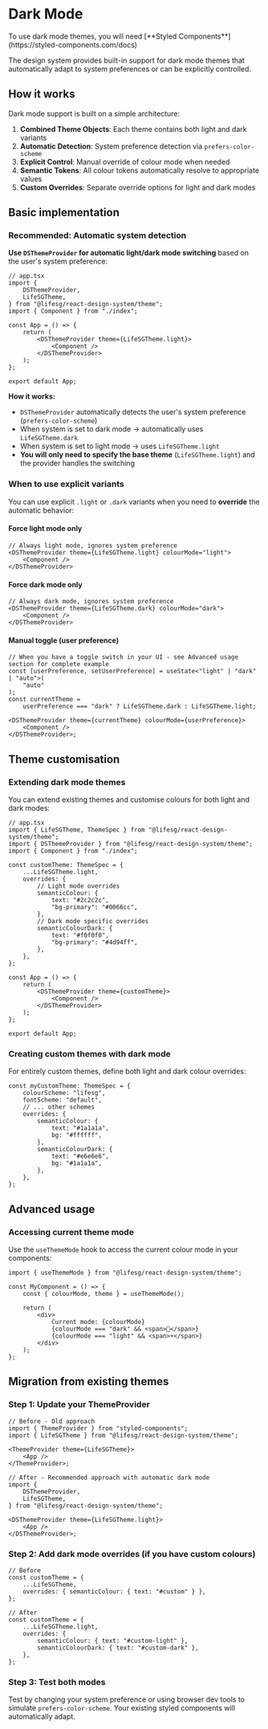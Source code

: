 
<Meta title="Foundations/Themes/Dark Mode" />

# Dark Mode

<DocInfo>
    To use dark mode themes, you will need [**Styled
    Components**](https://styled-components.com/docs)
</DocInfo>

The design system provides built-in support for dark mode themes that automatically adapt to system preferences or can be explicitly controlled.

## How it works

Dark mode support is built on a simple architecture:

1. **Combined Theme Objects**: Each theme contains both light and dark variants
2. **Automatic Detection**: System preference detection via `prefers-color-scheme`
3. **Explicit Control**: Manual override of colour mode when needed
4. **Semantic Tokens**: All colour tokens automatically resolve to appropriate values
5. **Custom Overrides**: Separate override options for light and dark modes

## Basic implementation

### Recommended: Automatic system detection

**Use `DSThemeProvider` for automatic light/dark mode switching** based on the user's system preference:

```tsx
// app.tsx
import {
    DSThemeProvider,
    LifeSGTheme,
} from "@lifesg/react-design-system/theme";
import { Component } from "./index";

const App = () => {
    return (
        <DSThemeProvider theme={LifeSGTheme.light}>
            <Component />
        </DSThemeProvider>
    );
};

export default App;
```

**How it works:**

-   `DSThemeProvider` automatically detects the user's system preference (`prefers-color-scheme`)
-   When system is set to dark mode → automatically uses `LifeSGTheme.dark`
-   When system is set to light mode → uses `LifeSGTheme.light`
-   **You will only need to specify the base theme** (`LifeSGTheme.light`) and the provider handles the switching

### When to use explicit variants

You can use explicit `.light` or `.dark` variants when you need to **override** the automatic behavior:

#### Force light mode only

```tsx
// Always light mode, ignores system preference
<DSThemeProvider theme={LifeSGTheme.light} colourMode="light">
    <Component />
</DSThemeProvider>
```

#### Force dark mode only

```tsx
// Always dark mode, ignores system preference
<DSThemeProvider theme={LifeSGTheme.dark} colourMode="dark">
    <Component />
</DSThemeProvider>
```

#### Manual toggle (user preference)

```tsx
// When you have a toggle switch in your UI - see Advanced usage section for complete example
const [userPreference, setUserPreference] = useState<"light" | "dark" | "auto">(
    "auto"
);
const currentTheme =
    userPreference === "dark" ? LifeSGTheme.dark : LifeSGTheme.light;

<DSThemeProvider theme={currentTheme} colourMode={userPreference}>
    <Component />
</DSThemeProvider>;
```

## Theme customisation

### Extending dark mode themes

You can extend existing themes and customise colours for both light and dark modes:

```tsx
// app.tsx
import { LifeSGTheme, ThemeSpec } from "@lifesg/react-design-system/theme";
import { DSThemeProvider } from "@lifesg/react-design-system/theme";
import { Component } from "./index";

const customTheme: ThemeSpec = {
    ...LifeSGTheme.light,
    overrides: {
        // Light mode overrides
        semanticColour: {
            text: "#2c2c2c",
            "bg-primary": "#0066cc",
        },
        // Dark mode specific overrides
        semanticColourDark: {
            text: "#f0f0f0",
            "bg-primary": "#4d94ff",
        },
    },
};

const App = () => {
    return (
        <DSThemeProvider theme={customTheme}>
            <Component />
        </DSThemeProvider>
    );
};

export default App;
```

### Creating custom themes with dark mode

For entirely custom themes, define both light and dark colour overrides:

```tsx
const myCustomTheme: ThemeSpec = {
    colourScheme: "lifesg",
    fontScheme: "default",
    // ... other schemes
    overrides: {
        semanticColour: {
            text: "#1a1a1a",
            bg: "#ffffff",
        },
        semanticColourDark: {
            text: "#e6e6e6",
            bg: "#1a1a1a",
        },
    },
};
```

## Advanced usage

### Accessing current theme mode

Use the `useThemeMode` hook to access the current colour mode in your components:

```tsx
import { useThemeMode } from "@lifesg/react-design-system/theme";

const MyComponent = () => {
    const { colourMode, theme } = useThemeMode();

    return (
        <div>
            Current mode: {colourMode}
            {colourMode === "dark" && <span>🌙</span>}
            {colourMode === "light" && <span>☀️</span>}
        </div>
    );
};
```

## Migration from existing themes

### Step 1: Update your ThemeProvider

```tsx
// Before - Old approach
import { ThemeProvider } from "styled-components";
import { LifeSGTheme } from "@lifesg/react-design-system/theme";

<ThemeProvider theme={LifeSGTheme}>
    <App />
</ThemeProvider>;

// After - Recommended approach with automatic dark mode
import {
    DSThemeProvider,
    LifeSGTheme,
} from "@lifesg/react-design-system/theme";

<DSThemeProvider theme={LifeSGTheme.light}>
    <App />
</DSThemeProvider>;
```

### Step 2: Add dark mode overrides (if you have custom colours)

```tsx
// Before
const customTheme = {
    ...LifeSGTheme,
    overrides: { semanticColour: { text: "#custom" } },
};

// After
const customTheme = {
    ...LifeSGTheme.light,
    overrides: {
        semanticColour: { text: "#custom-light" },
        semanticColourDark: { text: "#custom-dark" },
    },
};
```

### Step 3: Test both modes

Test by changing your system preference or using browser dev tools to simulate `prefers-color-scheme`. Your existing styled components will automatically adapt.
